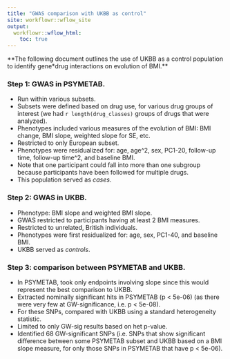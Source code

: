 ```yaml
---
title: "GWAS comparison with UKBB as control"
site: workflowr::wflow_site
output:
  workflowr::wflow_html:
    toc: true
---
```


**The following document outlines the use of UKBB as a control population to identify gene*drug interactions on evolution of BMI.**

### Step 1: GWAS in PSYMETAB.

- Run within various subsets.
- Subsets were defined based on drug use, for various drug groups of interest (we had `r length(drug_classes)` groups of drugs that were analyzed).
- Phenotypes included various measures of the evolution of BMI: BMI change, BMI slope, weighted slope for SE, etc.
- Restricted to only European subset.
- Phenotypes were residualized for: age, age^2, sex, PC1-20, follow-up time, follow-up time^2, and baseline BMI.
- Note that one participant could fall into more than one subgroup because participants have been followed for multiple drugs.
- This population served as *cases*.

### Step 2: GWAS in UKBB.

- Phenotype: BMI slope and weighted BMI slope.
- GWAS restricted to participants having at least 2 BMI measures.
- Restricted to unrelated, British individuals.
- Phenotypes were first residualized for: age, sex, PC1-40, and baseline BMI.
- UKBB served as *controls*.

### Step 3: comparison between PSYMETAB and UKBB.

- In PSYMETAB, took only endpoints involving slope since this would represent the best comparison to UKBB.
- Extracted nominally significant hits in PSYMETAB (p < 5e-06) (as there were very few at GW-significance, i.e. p < 5e-08).
- For these SNPs, compared with UKBB using a standard heterogeneity statistic.
- Limited to only GW-sig results based on het p-value.
- Identified 68 GW-significant SNPs (i.e. SNPs that show significant difference between some PSYMETAB subset and UKBB based on a BMI slope measure, for only those SNPs in PSYMETAB that have p < 5e-06).
